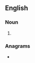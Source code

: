 ==English==

===Noun===
{{head|en|noun plural form}}

# {{plural of|snooper|lang=en}}

===Anagrams===
* {{anagrams|en|a=enooprss|poorness|spooners}}